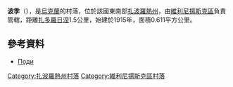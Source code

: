 '''波季'''（{{lang-uk|Поди}}），是[[烏克蘭|烏克蘭]]的村落，位於該國東南部[[扎波羅熱州|扎波羅熱州]]，由[[維利尼揚斯克區|維利尼揚斯克區]]負責管轄，距離[[扎多羅日涅_(維利尼揚斯克區)|扎多羅日涅]]1.5公里，始建於1915年，面積0.611平方公里。

==參考資料==
*[http://gska2.rada.gov.ua/pls/z7502/A005?rdat1=02.01.2008&rf7571=12155 Поди]{{dead link|date=2018年3月 |bot=InternetArchiveBot |fix-attempted=yes }}

{{coord|47|55|39|N|35|31|12|E|scale:30000|display=title}}

[[Category:扎波羅熱州村落|Category:扎波羅熱州村落]]
[[Category:維利尼揚斯克區村落|Category:維利尼揚斯克區村落]]


{{Zaporizhia-geo-stub}}